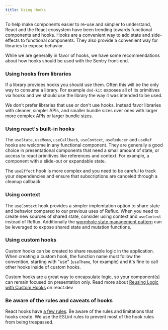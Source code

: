 ```yaml
---
title: Using Hooks
---
```


To help make components easier to re-use and simpler to understand, React
and the React ecosystem have been trending towards functional components and
hooks. Hooks are a convenient way to add state and side-effects to functional
components. They also provide a convenient way for libraries to expose behavior.

While we are generally in favor of hooks, we have some recommendations about how
hooks should be used with the Sentry front-end.

### Using hooks from libraries

If a library provides hooks you should use them. Often this will be the only way
to consume a library. For example `dnd-kit` exposes all of its primitives via
hooks and we should use the library the way it was intended to be used.

We don't prefer libraries that use or don't use hooks. Instead favor libraries
with cleaner, simpler APIs, and smaller bundle sizes over ones with larger more
complex APIs or larger bundle sizes.

### Using react's built-in hooks

The `useState`, `useMemo`, `useCallback`, `useContext`, `useReducer` and `useRef` hooks are welcome
in any functional component. They are generally a good choice in presentational
components that need a small amount of state, or access to react primitives like
references and context. For example, a component with a slide-out or expandable
state.

The `useEffect` hook is more complex and you need to be careful to track your
dependencies and ensure that subscriptions are canceled through a cleanup
callback.

### Using context

The `useContext` hook provides a simpler implemtation option to share state and 
behavior compared to our previous uses of Reflux. When you need to create new
sources of shared state, consider using context and `useContext` instead of Reflux.
Additionally the [wormhole state management
pattern](https://swizec.com/blog/wormhole-state-management) can be leveraged to 
expose shared state and mutation functions.

### Using custom hooks

Custom hooks can be created to share reusable logic in the application. When creating a custom hook, 
the function name must follow the convention, starting with "use" (`useTheme`, for example) 
and it's fine to call other hooks inside of custom hooks.

Custom hooks are a great way to encapsulate logic, so your component(s) can remain focused 
on presentation only. Read more about [Reusing Logic with Custom Hooks](https://react.dev/learn/reusing-logic-with-custom-hooks) on react.dev

### Be aware of the rules and caveats of hooks

React hooks have [a few rules](https://reactjs.org/docs/hooks-rules.html). Be
aware of the rules and limitations that hooks create. We use the ESLint rules to
prevent most of the hook rules from being trespassed.
